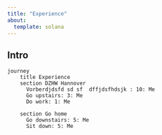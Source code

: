 ```yaml
---
title: "Experience"
about:
  template: solana
---
```


## Intro

```mermaid
journey
    title Experience
    section DZHW Hannover
      Vorberdjdsfd sd sf  dffjdsfhdsjk : 10: Me
      Go upstairs: 3: Me
      Do work: 1: Me
    
    section Go home
      Go downstairs: 5: Me
      Sit down: 5: Me
```
